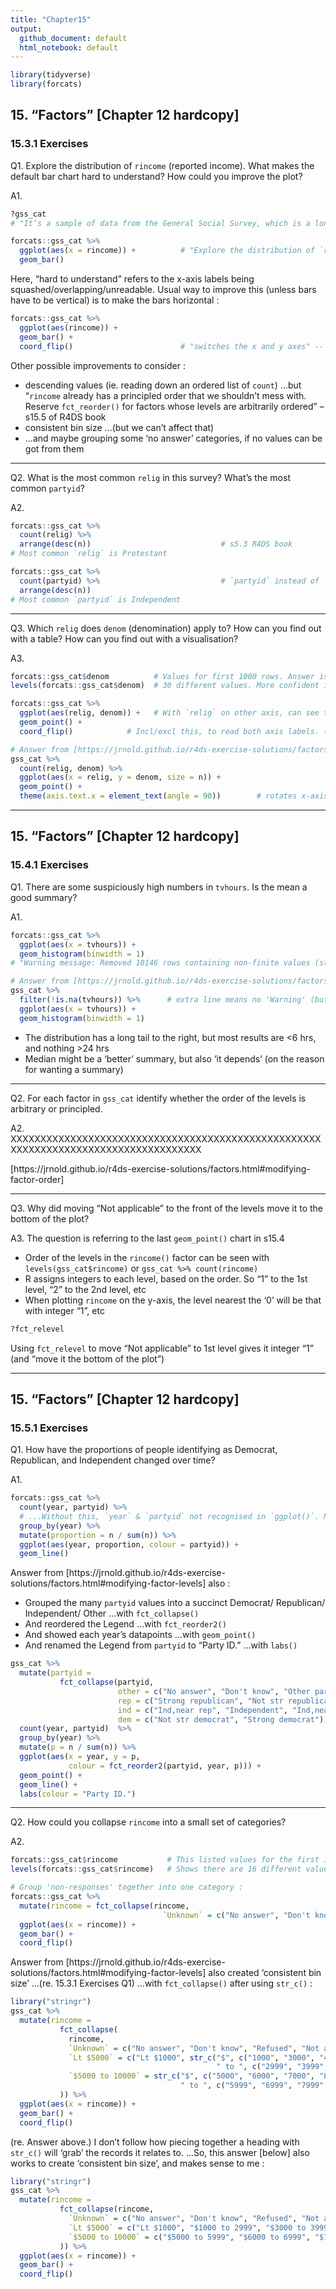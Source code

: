 ```yaml
---
title: "Chapter15"
output:
  github_document: default
  html_notebook: default
---
```


```r
library(tidyverse)
library(forcats)
```


## 15. "Factors" [Chapter 12 hardcopy]
### 15.3.1 Exercises

Q1.
Explore the distribution of `rincome` (reported income).
What makes the default bar chart hard to understand?
How could you improve the plot?

A1.
```r
?gss_cat
# "It’s a sample of data from the General Social Survey, which is a long-running US survey" -- s15.3 R4DS book

forcats::gss_cat %>%
  ggplot(aes(x = rincome)) +          # "Explore the distribution of `rincome`" per Q1.
  geom_bar()
```

Here, "hard to understand" refers to the x-axis labels being squashed/overlapping/unreadable. Usual way to improve this (unless bars have to be vertical) is to make the bars horizontal :
```r
forcats::gss_cat %>%
  ggplot(aes(rincome)) +
  geom_bar() +
  coord_flip()                        # "switches the x and y axes" -- s3.9 R4DS book
```

Other possible improvements to consider :

* descending values (ie. reading down an ordered list of `count`) ...but "`rincome` already has a principled order that we shouldn’t mess with. Reserve `fct_reorder()` for factors whose levels are arbitrarily ordered" -- s15.5 of R4DS book
* consistent bin size ...(but we can't affect that)
* ...and maybe grouping some 'no answer' categories, if no values can be got from them

-----------

Q2.
What is the most common `relig` in this survey?
What’s the most common `partyid`?

A2.
```r
forcats::gss_cat %>%
  count(relig) %>%
  arrange(desc(n))                             # s5.3 R4DS book
# Most common `relig` is Protestant

forcats::gss_cat %>%
  count(partyid) %>%                           # `partyid` instead of `relig`
  arrange(desc(n))
# Most common `partyid` is Independent
```

-----------

Q3.
Which `relig` does `denom` (denomination) apply to?
How can you find out with a table?
How can you find out with a visualisation?

A3.
```r
forcats::gss_cat$denom          # Values for first 1000 rows. Answer is Protestant?
levels(forcats::gss_cat$denom)  # 30 different values. More confident in answer of Protestant

forcats::gss_cat %>%
  ggplot(aes(relig, denom)) +   # With `relig` on other axis, can see the mapping. Protestant
  geom_point() +
  coord_flip()            # Incl/excl this, to read both axis labels. (Q implied only 1 answer)

# Answer from [https://jrnold.github.io/r4ds-exercise-solutions/factors.html#general-social-survey] displays quantities as size, but its most useful feature is rotation of labels on the x-axis (so not necessary to keep 'flipping') :
gss_cat %>%
  count(relig, denom) %>%
  ggplot(aes(x = relig, y = denom, size = n)) +
  geom_point() +
  theme(axis.text.x = element_text(angle = 90))        # rotates x-axis labels by 90dg
```


-----------

## 15. "Factors" [Chapter 12 hardcopy]
### 15.4.1 Exercises
  
Q1. There are some suspiciously high numbers in `tvhours`. Is the mean a good summary?

A1.
```r
forcats::gss_cat %>%
  ggplot(aes(x = tvhours)) +
  geom_histogram(binwidth = 1)
# "Warning message: Removed 10146 rows containing non-finite values (stat_bin)""

# Answer from [https://jrnold.github.io/r4ds-exercise-solutions/factors.html#modifying-factor-order] :
gss_cat %>%
  filter(!is.na(tvhours)) %>%      # extra line means no 'Warning' (but same chart)
  ggplot(aes(x = tvhours)) +
  geom_histogram(binwidth = 1)
```

* The distribution has a long tail to the right, but most results are <6 hrs, and nothing >24 hrs
* Median might be a 'better' summary, but also 'it depends' (on the reason for wanting a summary)

-----------

Q2. For each factor in `gss_cat` identify whether the order of the levels is arbitrary or principled.

A2.
XXXXXXXXXXXXXXXXXXXXXXXXXXXXXXXXXXXXXXXXXXXXXXXXXXXXXXXXXXXXXXXXXXXXXXXXXXXXXXXXXXXX

[https://jrnold.github.io/r4ds-exercise-solutions/factors.html#modifying-factor-order]

-----------

Q3. Why did moving “Not applicable” to the front of the levels move it to the bottom of the plot?

A3.
The question is referring to the last `geom_point()` chart in s15.4

* Order of the levels in the `rincome()` factor can be seen with `levels(gss_cat$rincome)` or `gss_cat %>% count(rincome)`
* R assigns integers to each level, based on the order. So "1" to the 1st level, "2" to the 2nd level, etc
* When plotting `rincome` on the y-axis, the level nearest the '0' will be that with integer "1", etc

```r
?fct_relevel
```

Using `fct_relevel` to move "Not applicable" to 1st level gives it integer "1" (and "move it the bottom of the plot")


-----------

## 15. "Factors" [Chapter 12 hardcopy]
### 15.5.1 Exercises

Q1. How have the proportions of people identifying as Democrat, Republican, and Independent changed over time?

A1.
```r
forcats::gss_cat %>% 
  count(year, partyid) %>%
  # ...Without this, `year` & `partyid` not recognised in `ggplot()`. Not sure why
  group_by(year) %>%
  mutate(proportion = n / sum(n)) %>%
  ggplot(aes(year, proportion, colour = partyid)) +
  geom_line()
```

Answer from [https://jrnold.github.io/r4ds-exercise-solutions/factors.html#modifying-factor-levels] also :

* Grouped the many `partyid` values into a succinct Democrat/ Republican/ Independent/ Other ...with `fct_collapse()`
* And reordered the Legend ...with `fct_reorder2()`
* And showed each year's datapoints ...with `geom_point()`
* And renamed the Legend from `partyid` to "Party ID." ...with `labs()`
```r
gss_cat %>% 
  mutate(partyid = 
           fct_collapse(partyid,
                        other = c("No answer", "Don't know", "Other party"),
                        rep = c("Strong republican", "Not str republican"),
                        ind = c("Ind,near rep", "Independent", "Ind,near dem"),
                        dem = c("Not str democrat", "Strong democrat"))) %>%
  count(year, partyid)  %>%
  group_by(year) %>%
  mutate(p = n / sum(n)) %>%
  ggplot(aes(x = year, y = p,
             colour = fct_reorder2(partyid, year, p))) +
  geom_point() +
  geom_line() +
  labs(colour = "Party ID.")
```



-----------

Q2.
How could you collapse `rincome` into a small set of categories?

A2.
```r
forcats::gss_cat$rincome           # This listed values for the first 1000 rows
levels(forcats::gss_cat$rincome)   # Shows there are 16 different values in total

# Group 'non-responses' together into one category :
forcats::gss_cat %>%
  mutate(rincome = fct_collapse(rincome,
                                  `Unknown` = c("No answer", "Don't know", "Refused", "Not applicable"))) %>%
  ggplot(aes(x = rincome)) +
  geom_bar() + 
  coord_flip()
```


Answer from [https://jrnold.github.io/r4ds-exercise-solutions/factors.html#modifying-factor-levels] also created 'consistent bin size' ...(re. 15.3.1 Exercises Q1) ...with `fct_collapse()` after using `str_c()` :
```r
library("stringr")
gss_cat %>%
  mutate(rincome = 
           fct_collapse(
             rincome,
             `Unknown` = c("No answer", "Don't know", "Refused", "Not applicable"),
             `Lt $5000` = c("Lt $1000", str_c("$", c("1000", "3000", "4000"),
                                              " to ", c("2999", "3999", "4999"))),
             `$5000 to 10000` = str_c("$", c("5000", "6000", "7000", "8000"),
                                      " to ", c("5999", "6999", "7999", "9999"))
           )) %>%
  ggplot(aes(x = rincome)) +
  geom_bar() + 
  coord_flip()
```


(re. Answer above.) I don't follow how piecing together a heading with `str_c()` will 'grab' the records it relates to. ...So, this answer [below] also works to create 'consistent bin size', and makes sense to me :
```r
library("stringr")
gss_cat %>%
  mutate(rincome = 
           fct_collapse(rincome,
             `Unknown` = c("No answer", "Don't know", "Refused", "Not applicable"),
             `Lt $5000` = c("Lt $1000", "$1000 to 2999", "$3000 to 3999", "$4000 to 4999"),
             `$5000 to 10000` = c("$5000 to 5999", "$6000 to 6999", "$7000 to 7999", "$8000 to 9999")
           )) %>%
  ggplot(aes(x = rincome)) +
  geom_bar() + 
  coord_flip()
```



